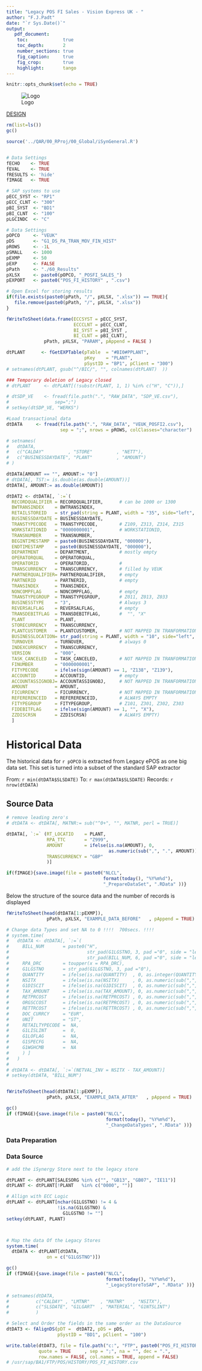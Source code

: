 ```yaml
---
title: "Legacy POS FI Sales - Vision Express UK - "
author: "F.J.Padt"
date: "`r Sys.Date()`"
output: 
   pdf_document:
    toc:             true
    toc_depth:       2
    number_sections: true
    fig_caption:     true
    fig_crop:        true
    highlight:       tango    
---
```


```r
knitr::opts_chunk$set(echo = TRUE)
```


\newpage
![Logo](http://www.grandvision.com/img/logoGV.png) 

[DESIGN](https://projects.gvshare.com/iSynergy/01_Release_1/06._Reporting/02._Design/01._FDs/R20_POS Sales - Margin/)

```r

rm(list=ls())
gc()

source('../QAR/00_RProj/00_Global/iSynGeneral.R')


# Data Settings
fECHO    <- TRUE
fEVAL    <- TRUE
fRESULTS <- 'hide' 
fIMAGE   <- TRUE 

# SAP systems to use
pECC_SYST <- "RP1"
pECC_CLNT <- "300"
pBI_SYST  <- "BD1" 
pBI_CLNT  <- "100"
pLGCINDC  <- "C"

# Data Settings
pOPCO     <- "VEUK"
pDS       <- "G1_DS_PA_TRAN_MOV_FIN_HIST"
pROWS     <- -1L
pSMALL    <- 1000
pEXMP     <- 50 
pEXP      <- FALSE
pPath     <- "./60_Results" 
pXLSX     <- paste0(pOPCO, "_POSFI_SALES_") 
pEXPORT   <- paste0("POS_FI_HISTORY" , ".csv") 

# Open Excel for storing results
if(file.exists(paste0(pPath, "/", pXLSX, ".xlsx")) == TRUE){
   file.remove(paste0(pPath, "/", pXLSX, ".xlsx"))
}

fWriteToSheet(data.frame(ECCSYST = pECC_SYST, 
                         ECCCLNT = pECC_CLNT,
                         BI_SYST = pBI_SYST ,
                         BI_CLNT = pBI_CLNT), 
              pPath, pXLSX, "PARAM", pAppend = FALSE )
```

```r

dtPLANT      <- fGetEXPTable(pTable  = "#BI0#PPLANT",
                             pKey    = "PLANT",
                             pSystID = "BP1", pClient = "300")
# setnames(dtPLANT, gsub("^/BIC/", "", colnames(dtPLANT)  ))

### Temporary deletion of Legacy closed
# dtPLANT     <- dtPLANT[(!substr(PLANT, 1, 1) %in% c("H", "C")),]

# dtSDP_VE    <- fread(file.path(".", "RAW_DATA", "SDP_VE.csv"), 
#                 sep=";")
# setkey(dtSDP_VE, "WERKS")

#Load transactional data
dtDATA     <- fread(file.path(".", "RAW_DATA", "VEUK_POSFI2.csv"),  
                    sep = ";", nrows = pROWS, colClasses="character") 

# setnames(
#   dtDATA,
#   c("CALDAY"         , "STORE"         , "NETT"),
#   c("BUSINESSDAYDATE", "PLANT"         , "AMOUNT")
# )

```

```r
dtDATA[AMOUNT == "", AMOUNT:= "0"]
# dtDATA[, TST:= is.double(as.double(AMOUNT))]
dtDATA[, AMOUNT:= as.double(AMOUNT)]

dtDAT2 <- dtDATA[, `:=`(
  RECORDQUALIFIER = RECORDQUALIFIER,      # can be 1000 or 1300
  BWTRANSINDEX    = BWTRANSINDEX,
  RETAILSTOREID   = str_pad(string = PLANT, width = "35", side="left", pad = "0"),
  BUSINESSDAYDATE = BUSINESSDAYDATE,
  TRANSTYPECODE   = TRANSTYPECODE,        # Z109, Z313, Z314, Z315
  WORKSTATIONID   = "0000000001",         # WORKSTATIONID,
  TRANSNUMBER     = TRANSNUMBER,
  BEGINTIMESTAMP  = paste0(BUSINESSDAYDATE, "000000"),
  ENDTIMESTAMP    = paste0(BUSINESSDAYDATE, "000000"),
  DEPARTMENT      = DEPARTMENT,           # mostly empty
  OPERATORQUAL    = OPERATORQUAL,
  OPERATORID      = OPERATORID,           #
  TRANSCURRENCY   = TRANSCURRENCY,        # filled by VEUK
  PARTNERQUALIFIER= PARTNERQUALIFIER,     # empty
  PARTNERID       = PARTNERID,            # empty
  TRANSINDEX      = TRANSINDEX,           
  NONCOMPFLAG     = NONCOMPFLAG,          # empty
  TRANSTYPEGROUP  = TRANSTYPEGROUP,       # Z011, Z013, Z033
  BUSINESSTYPE    = "3",                  # Always 3
  REVERSALFLAG    = REVERSALFLAG,         # empty
  TRANSDEBITFLAG  = TRANSDEBITFLAG,       #  "", "X" 
  PLANT           = PLANT,
  STORECURRENCY   = TRANSCURRENCY,
  PLANTCUSTOMER   = PLANTCUSTOMER,        # NOT MAPPED IN TRANFORMATION
  BUSINESSLOCATION= str_pad(string = PLANT, width = "10", side="left", pad = "0"),
  TURNOVER        = TURNOVER,             # always 0
  INDEXCURRENCY   = TRANSCURRENCY,
  VERSION         = "000",
  TASK_CANCELED   = TASK_CANCELED,        # NOT MAPPED IN TRANFORMATION
  FINUMBER        = "0000000001",
  FITYPECODE      = ifelse(sign(AMOUNT) == 1, "Z138", "Z139"),
  ACCOUNTID       = ACCOUNTID,            # empty
  ACCOUNTASSIGNOBJ= ACCOUNTASSIGNOBJ,     # NOT MAPPED IN TRANFORMATION
  AMOUNT          = AMOUNT,
  FICURRENCY      = FICURRENCY,           # NOT MAPPED IN TRANFORMATION
  REFERERENCEID   = REFERERENCEID,        # ALWAYS EMPTY
  FITYPEGROUP     = FITYPEGROUP,          # Z101, Z301, Z302, Z303
  FIDEBITFLAG     = ifelse(sign(AMOUNT) == 1, "", "X"),
  ZZDISCRSN       = ZZDISCRSN)            # ALWAYS EMPTY)
  ]

```


# Historical Data #

The historical data for `r pOPCO` is extracted from Legacy ePOS as one big data set. 
This set is turned into a  subset of the standard SAP extractor 

From:    `r min(dtDATA$SLSDATE)` 
To:      `r max(dtDATA$SLSDATE)`
Records: `r nrow(dtDATA)`

## Source Data 

```r

# remove leading zero's
# dtDATA <- dtDATA[, MATNR:= sub("^0+", "", MATNR, perl = TRUE)]

dtDATA[, `:=` (RT_LOCATIO    = PLANT, 
               RPA_TTC       = "Z999",
               AMOUNT        = ifelse(is.na(AMOUNT), 0, 
                                      as.numeric(sub(",", ".", AMOUNT))),
               TRANSCURRENCY = "GBP"
               )]

if(fIMAGE){save.image(file = paste0("NLCL", 
                                    format(today(), "%Y%m%d"), 
                                    "_PrepareDataSet", ".RData" ))}
```

Below the structure of the source data and the number of records is displayed

```r

fWriteToSheet(head(dtDATA[1:pEXMP]), 
               pPath, pXLSX, "EXAMPLE_DATA_BEFORE"   , pAppend = TRUE)
```

```r
# Change data Types and set NA to 0 !!!!  700secs. !!!!
# system.time(
#   dtDATA <- dtDATA[, `:=`(
#     BILL_NUM       = paste0("H", 
#                             str_pad(G1LGSTNO, 3, pad ="0", side = "left"), 
#                             str_pad(BILL_NUM, 6, pad ="0", side = "left")),
#     RPA_DRC        = toupper(x = RPA_DRC),
#     G1LGSTNO       = str_pad(G1LGSTNO, 3, pad ="0"),
#     QUANTITY       = ifelse(is.na(QUANTITY)  , 0, as.integer(QUANTITY)),
#     NSITX          = ifelse(is.na(NSITX)     , 0, as.numeric(sub(",", ".", NSITX))),
#     G1DISCIT       = ifelse(is.na(G1DISCIT)  , 0, as.numeric(sub(",", ".", G1DISCIT))),
#     TAX_AMOUNT     = ifelse(is.na(TAX_AMOUNT), 0, as.numeric(sub(",", ".", TAX_AMOUNT))),
#     RETPRCOST      = ifelse(is.na(RETPRCOST) , 0, as.numeric(sub(",", ".", RETPRCOST))), 
#     ORGSCCOST      = ifelse(is.na(RETPRCOST) , 0, as.numeric(sub(",", ".", RETPRCOST))),
#     RETTRCOST      = ifelse(is.na(RETTRCOST) , 0, as.numeric(sub(",", ".", RETTRCOST ))),
#     DOC_CURRCY     = "EUR",
#     UNIT           = "ST",
#     RETAILTYPECODE =  NA,
#     G1LISLINT      =  0,
#     G1LOFLAG       =  NA,
#     G1SPECFG       =  NA,
#     G1WGHCMB       =  NA
#     ) ]
#   )
# 
# dtDATA <- dtDATA[, `:=`(NETVAL_INV = NSITX - TAX_AMOUNT)]
# setkey(dtDATA, "BILL_NUM")


fWriteToSheet(head(dtDATA[1:pEXMP]), 
               pPath, pXLSX, "EXAMPLE_DATA_AFTER"   , pAppend = TRUE)

gc()
if (fIMAGE){save.image(file = paste0("NLCL", 
                                     format(today(), "%Y%m%d"), 
                                     "_ChangeDataTypes", ".RData" ))}
```

### Data Preparation

### Data Source

```r

# add the iSynergy Store next to the legacy store

dtPLANT <- dtPLANT[SALESORG %in% c("", "GB13", "GB07", "IE11")]
dtPLANT <- dtPLANT[!PLANT   %in% c("0000", "")]

# Allign with ECC Logic
dtPLANT <- dtPLANT[nchar(G1LGSTNO) != 4 & 
                   !is.na(G1LGSTNO) &
                     G1LGSTNO != ""]
setkey(dtPLANT, PLANT)



# Map the data Of the Legacy Stores
system.time(
  dtDATA <- dtPLANT[dtDATA, 
               on = c("G1LGSTNO")])

gc()
if (fIMAGE){save.image(file = paste0("NLCL", 
                                     format(today(), "%Y%m%d"), 
                                     "_LegacyStoreToSAP", ".RData" ))}

```


```r
# setnames(dtDATA,
#          c("CALDAY" , "LMTNR"    , "MATNR"   , "NSITX"),
#          c("SLSDATE", "G1LGART"  , "MATERIAL", "G1NTSLINT")
#          )

# Select and Order the fields in the same order as the DataSource
dtDAT3 <- fAlignDS(pDT =  dtDAT2, pDS = pDS, 
                   pSystID = "BD1", pClient = "100")

write.table(dtDAT3, file = file.path("c:", "FTP", paste0("POS_FI_HISTORY.csv")),
            quote = TRUE     , sep = ";", na = "", dec = ".",             
            row.names = FALSE, col.names = TRUE, append = FALSE)
# /usr/sap/BA1/FTP/POS/HISTORY/POS_FI_HISTORY.csv
```


